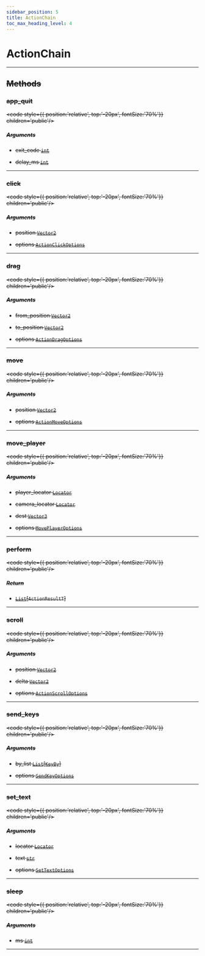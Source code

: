 ```yaml
---
sidebar_position: 5
title: ActionChain
toc_max_heading_level: 4
---
```


# ActionChain <s generated />

<hr class="solid" />  <s generated />

## Methods <s generated />

### app_quit <s generated />

<s childtag /> <code style={{ position:'relative', top:'-20px', fontSize:'70%'}} children='public'/> <s generated />

##### Arguments <s generated />

- exit_code [`int`]( https://docs.python.org/3.9/library/stdtypes.html?highlight=int#numeric-types-int-float-complex) <s generated />

- delay_ms [`int`]( https://docs.python.org/3.9/library/stdtypes.html?highlight=int#numeric-types-int-float-complex) <s generated />

<hr class="solid" />  <s generated />

### click <s generated />

<s childtag /> <code style={{ position:'relative', top:'-20px', fontSize:'70%'}} children='public'/> <s generated />

##### Arguments <s generated />

- position [`Vector2`]( vector2) <s generated />

- options [`ActionClickOptions`]( action-click-options) <s generated />

<hr class="solid" />  <s generated />

### drag <s generated />

<s childtag /> <code style={{ position:'relative', top:'-20px', fontSize:'70%'}} children='public'/> <s generated />

##### Arguments <s generated />

- from_position [`Vector2`]( vector2) <s generated />

- to_position [`Vector2`]( vector2) <s generated />

- options [`ActionDragOptions`]( action-drag-options) <s generated />

<hr class="solid" />  <s generated />

### move <s generated />

<s childtag /> <code style={{ position:'relative', top:'-20px', fontSize:'70%'}} children='public'/> <s generated />

##### Arguments <s generated />

- position [`Vector2`]( vector2) <s generated />

- options [`ActionMoveOptions`]( action-move-options) <s generated />

<hr class="solid" />  <s generated />

### move_player <s generated />

<s childtag /> <code style={{ position:'relative', top:'-20px', fontSize:'70%'}} children='public'/> <s generated />

##### Arguments <s generated />

- player_locator [`Locator`]( locator) <s generated />

- camera_locator [`Locator`]( locator) <s generated />

- dest [`Vector3`]( vector3) <s generated />

- options [`MovePlayerOptions`]( move-player-options) <s generated />

<hr class="solid" />  <s generated />

### perform <s generated />

<s childtag /> <code style={{ position:'relative', top:'-20px', fontSize:'70%'}} children='public'/> <s generated />

##### Return <s generated />

- [`List`]( https://docs.python.org/3.9/library/stdtypes.html?highlight=int#sequence-types-list-tuple-range)[`ActionResultT`] <s generated />

<hr class="solid" />  <s generated />

### scroll <s generated />

<s childtag /> <code style={{ position:'relative', top:'-20px', fontSize:'70%'}} children='public'/> <s generated />

##### Arguments <s generated />

- position [`Vector2`]( vector2) <s generated />

- delta [`Vector2`]( vector2) <s generated />

- options [`ActionScrollOptions`]( action-scroll-options) <s generated />

<hr class="solid" />  <s generated />

### send_keys <s generated />

<s childtag /> <code style={{ position:'relative', top:'-20px', fontSize:'70%'}} children='public'/> <s generated />

##### Arguments <s generated />

- by_list [`List`]( https://docs.python.org/3.9/library/stdtypes.html?highlight=int#sequence-types-list-tuple-range)[[`KeyBy`]( key-by)] <s generated />

- options [`SendKeyOptions`]( send-key-options) <s generated />

<hr class="solid" />  <s generated />

### set_text <s generated />

<s childtag /> <code style={{ position:'relative', top:'-20px', fontSize:'70%'}} children='public'/> <s generated />

##### Arguments <s generated />

- locator [`Locator`]( locator) <s generated />

- text [`str`]( https://docs.python.org/3.9/library/stdtypes.html?highlight=int#numeric-types-int-float-complex) <s generated />

- options [`SetTextOptions`]( set-text-options) <s generated />

<hr class="solid" />  <s generated />

### sleep <s generated />

<s childtag /> <code style={{ position:'relative', top:'-20px', fontSize:'70%'}} children='public'/> <s generated />

##### Arguments <s generated />

- ms [`int`]( https://docs.python.org/3.9/library/stdtypes.html?highlight=int#numeric-types-int-float-complex) <s generated />

<hr class="solid" />  <s generated />
